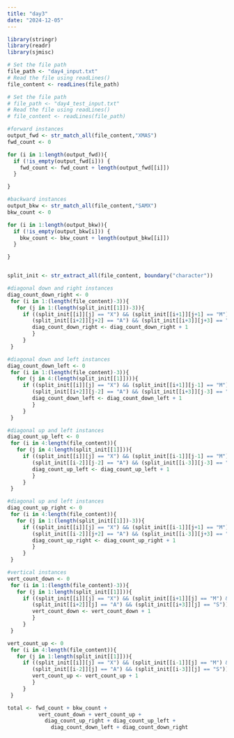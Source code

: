 ```yaml
---
title: "day3"
date: "2024-12-05"
---
```


```r
library(stringr)
library(readr)
library(sjmisc)
```

```r
# Set the file path
file_path <- "day4_input.txt"
# Read the file using readLines()
file_content <- readLines(file_path)

# Set the file path
# file_path <- "day4_test_input.txt"
# Read the file using readLines()
# file_content <- readLines(file_path)

```

```r

#forward instances
output_fwd <- str_match_all(file_content,"XMAS")
fwd_count <- 0

for (i in 1:length(output_fwd)){
  if (!is_empty(output_fwd[i])) {
    fwd_count <- fwd_count + length(output_fwd[[i]])
  }

}

#backward instances
output_bkw <- str_match_all(file_content,"SAMX")
bkw_count <- 0

for (i in 1:length(output_bkw)){
  if (!is_empty(output_bkw[i])) {
    bkw_count <- bkw_count + length(output_bkw[[i]])
  }

}


split_init <- str_extract_all(file_content, boundary("character"))

#diagonal down and right instances
diag_count_down_right <- 0
 for (i in 1:(length(file_content)-3)){
   for (j in 1:(length(split_init[[1]])-3)){
     if ((split_init[[i]][j] == "X") && (split_init[[i+1]][j+1] == "M") && 
        (split_init[[i+2]][j+2] == "A") && (split_init[[i+3]][j+3] == "S")){
        diag_count_down_right <- diag_count_down_right + 1
        }
     }
 }

#diagonal down and left instances
diag_count_down_left <- 0
 for (i in 1:(length(file_content)-3)){
   for (j in 4:(length(split_init[[1]]))){
     if ((split_init[[i]][j] == "X") && (split_init[[i+1]][j-1] == "M") && 
        (split_init[[i+2]][j-2] == "A") && (split_init[[i+3]][j-3] == "S")){
        diag_count_down_left <- diag_count_down_left + 1
        }
     }
 }

#diagonal up and left instances
diag_count_up_left <- 0
 for (i in 4:length(file_content)){
   for (j in 4:length(split_init[[1]])){
     if ((split_init[[i]][j] == "X") && (split_init[[i-1]][j-1] == "M") && 
        (split_init[[i-2]][j-2] == "A") && (split_init[[i-3]][j-3] == "S")){
        diag_count_up_left <- diag_count_up_left + 1
        }
     }
 }

#diagonal up and left instances
diag_count_up_right <- 0
 for (i in 4:length(file_content)){
   for (j in 1:(length(split_init[[1]])-3)){
     if ((split_init[[i]][j] == "X") && (split_init[[i-1]][j+1] == "M") && 
        (split_init[[i-2]][j+2] == "A") && (split_init[[i-3]][j+3] == "S")){
        diag_count_up_right <- diag_count_up_right + 1
        }
     }
 }

#vertical instances
vert_count_down <- 0
 for (i in 1:(length(file_content)-3)){
   for (j in 1:length(split_init[[1]])){
     if ((split_init[[i]][j] == "X") && (split_init[[i+1]][j] == "M") && 
        (split_init[[i+2]][j] == "A") && (split_init[[i+3]][j] == "S")){
        vert_count_down <- vert_count_down + 1
        }
     }
 }

vert_count_up <- 0
 for (i in 4:length(file_content)){
   for (j in 1:length(split_init[[1]])){
     if ((split_init[[i]][j] == "X") && (split_init[[i-1]][j] == "M") && 
        (split_init[[i-2]][j] == "A") && (split_init[[i-3]][j] == "S")){
        vert_count_up <- vert_count_up + 1
        }
     }
 }

total <- fwd_count + bkw_count + 
          vert_count_down + vert_count_up + 
            diag_count_up_right + diag_count_up_left + 
              diag_count_down_left + diag_count_down_right


```

```r


```

```r

```